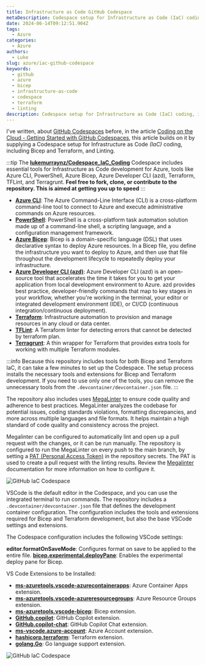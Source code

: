 ```yaml
---
title: Infrastructure as Code GitHub Codespace
metaDescription: Codespace setup for Infrastructure as Code (IaC) coding, including Bicep and Terraform, and Linting.
date: 2024-06-14T09:12:51.904Z
tags:
  - Azure
categories:
  - Azure
authors:
  - Luke
slug: azure/iac-github-codespace
keywords:
  - github
  - azure
  - bicep
  - infrastructure-as-code
  - codespace
  - terraform
  - linting
description: Codespace setup for Infrastructure as Code (IaC) coding, including Bicep and Terraform, and Linting.
---
```


I've written, about [GitHub Codespaces](https://github.com/features/codespaces) before, in the article [Coding on the Cloud - Getting Started with GitHub Codespaces](https://luke.geek.nz/azure/Getting-Started-with-GitHub-Codespaces/), this article builds on it by supplying a Codespace setup for Infrastructure as Code *(IaC)* coding, including Bicep and Terraform, and Linting.

<!-- truncate -->

:::tip
The **[lukemurraynz/Codespace_IaC_Coding](https://github.com/lukemurraynz/Codespace_IaC_Coding/)** Codespace includes essential tools for Infrastructure as Code development for Azure, tools like Azure CLI, PowerShell, Azure Bicep, Azure Developer CLI (azd), Terraform, TFLint, and Terragrunt. **Feel free to fork, clone, or contribute to the repository. This is aimed at getting you up to speed**
:::

* **[Azure CLI](https://learn.microsoft.com/cli/azure/what-is-azure-cli?WT.mc_id=AZ-MVP-5004796)**: The Azure Command-Line Interface (CLI) is a cross-platform command-line tool to connect to Azure and execute administrative commands on Azure resources.
* **[PowerShell](https://learn.microsoft.com/powershell/scripting/overview?view=powershell-7.4&WT.mc_id=AZ-MVP-5004796)**: PowerShell is a cross-platform task automation solution made up of a command-line shell, a scripting language, and a configuration management framework.
* **[Azure Bicep](https://learn.microsoft.com/azure/azure-resource-manager/bicep/overview?tabs=bicep&WT.mc_id=AZ-MVP-5004796)**: Bicep is a domain-specific language (DSL) that uses declarative syntax to deploy Azure resources. In a Bicep file, you define the infrastructure you want to deploy to Azure, and then use that file throughout the development lifecycle to repeatedly deploy your infrastructure. 
* **[Azure Developer CLI (azd)](https://learn.microsoft.com/azure/developer/azure-developer-cli/overview?WT.mc_id=AZ-MVP-5004796)**: Azure Developer CLI (azd) is an open-source tool that accelerates the time it takes for you to get your application from local development environment to Azure. azd provides best practice, developer-friendly commands that map to key stages in your workflow, whether you're working in the terminal, your editor or integrated development environment (IDE), or CI/CD (continuous integration/continuous deployment).
* **[Terraform](https://www.terraform.io/)**: Infrastructure automation to provision and manage resources in any cloud or data center.
* **[TFLint](https://github.com/terraform-linters/tflint)**: A Terraform linter for detecting errors that cannot be detected by terraform plan.
* **[Terragrunt](https://terragrunt.gruntwork.io/)**: A thin wrapper for Terraform that provides extra tools for working with multiple Terraform modules.

:::info
Because this repository includes tools for both Bicep and Terraform IaC, it can take a few minutes to set up the Codespace. The setup process installs the necessary tools and extensions for Bicep and Terraform development. If you need to use only one of the tools, you can remove the unnecessary tools from the `.devcontainer/devcontainer.json` file.
:::

The repository also includes uses [MegaLinter](https://megalinter.io/latest/) to ensure code quality and adherence to best practices. MegaLinter analyzes the codebase for potential issues, coding standards violations, formatting discrepancies, and more across multiple languages and file formats. It helps maintain a high standard of code quality and consistency across the project.

Megalinter can be configured to automatically lint and open up a pull request with the changes, or it can be run manually. The repository is configured to run the MegaLinter on every push to the main branch, by setting a [PAT (Personal Access Token)](https://docs.github.com/en/authentication/keeping-your-account-and-data-secure/managing-your-personal-access-tokens#creating-a-fine-grained-personal-access-token) in the repository secrets. The PAT is used to create a pull request with the linting results. Review the [Megalinter](https://megalinter.io/7.8.0/configuration/) documentation for more information on how to configure it.

![GitHub IaC Codespace](GitHub_IaC_Codespace_PAT.png)

VSCode is the default editor in the Codespace, and you can use the integrated terminal to run commands. The repository includes a `.devcontainer/devcontainer.json` file that defines the development container configuration. The configuration includes the tools and extensions required for Bicep and Terraform development, but also the base VSCode settings and extensions.

The Codespace configuration includes the following VSCode settings:

**editor.formatOnSaveMode**: Configures format on save to be applied to the entire file.
**[bicep.experimental.deployPane](https://luke.geek.nz/azure/Azure-Bicep-Deploy-Pane/)**: Enables the experimental deploy pane for Bicep.

VS Code Extensions to be Installed:

* **[ms-azuretools.vscode-azurecontainerapps](https://marketplace.visualstudio.com/items?itemName=ms-azuretools.vscode-azurecontainerapps)**: Azure Container Apps extension.
* **[ms-azuretools.vscode-azureresourcegroups](https://marketplace.visualstudio.com/items?itemName=ms-azuretools.vscode-azureresourcegroups)**: Azure Resource Groups extension.
* **[ms-azuretools.vscode-bicep](https://marketplace.visualstudio.com/items?itemName=ms-azuretools.vscode-bicep)**: Bicep extension.
* **[GitHub.copilot](https://marketplace.visualstudio.com/items?itemName=GitHub.copilot)**: GitHub Copilot extension.
* **[GitHub.copilot-chat](https://marketplace.visualstudio.com/items?itemName=GitHub.copilot-chat)**: GitHub Copilot Chat extension.
* **[ms-vscode.azure-account](https://marketplace.visualstudio.com/items?itemName=ms-vscode.azure-account)**: Azure Account extension.
* **[hashicorp.terraform](https://marketplace.visualstudio.com/items?itemName=HashiCorp.terraform)**: Terraform extension.
* **[golang.Go](https://marketplace.visualstudio.com/items?itemName=golang.Go)**: Go language support extension.

![GitHub IaC Codespace](GitHub_IaC_Codespace.gif)

